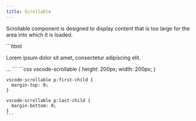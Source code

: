 ```yaml
---
title: Scrollable
---
```



<Imports />

Scrollable component is designed to display content that is too large for the area into which it is loaded.

<Demo>
  <BasicExample />
  <Fragment slot="html">
    ```html
    <vscode-scrollable>
      <p>Lorem ipsum dolor sit amet, consectetur adipiscing elit.</p>
      ...
    </vscode-scrollable>
    ```
  </Fragment>
  <Fragment slot="css">
    ```css
    vscode-scrollable {
      height: 200px;
      width: 200px;
    }

    vscode-scrollable p:first-child {
      margin-top: 0;
    }

    vscode-scrollable p:last-child {
      margin-bottom: 0;
    }
    ```
  </Fragment>
</Demo>
